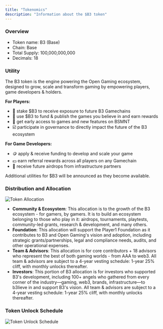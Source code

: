 ```yaml
---
title: "Tokenomics"
description: "Information about the $B3 token"
---
```


### **Overview**

* Token name: B3 (Base)
* Chain: Base
* Total Supply: 100,000,000,000
* Decimals: 18

### Utility

The B3 token is the engine powering the Open Gaming ecosystem, designed to grow, scale and transform gaming by empowering players, game developers & holders. 

**For Players:**

* 🥩 stake $B3 to receive exposure to future B3 Gamechains
* 🥇 use $B3 to fund & publish the games you believe in and earn rewards
* 🎯 get early access to games and new features on BSMNT
* ☑️ participate in governance to directly impact the future of the B3 ecosystem

**For Game Developers:**

* 🪙 apply & receive funding to develop and scale your game
* 💴 earn referral rewards across all players on any Gamechain
* 🚁 receive future airdrops from infrastructure partners

Additional utilities for $B3 will be announced as they become available.

### Distribution and Allocation

<img 
  src="/images/token-allocation.avif" 
  alt="Token Allocation"
  className="rounded-xl"
/>

* **Community & Ecosystem**: This allocation is to the growth of the B3 ecosystem - for gamers, by gamers. It is to build an ecosystem belonging to those who play in it: airdrops, tournaments, playtests, community-led grants, research & development, and many others.
* **Foundation**: This allocation will support the Player1 Foundation as it contributes to B3 and Open Gaming's vision and adoption, including strategic grants/partnerships, legal and compliance needs, audits, and other operational expenses.
* **Team & Advisors**: This allocation is for core contributors + 18 advisors who represent the best of both gaming worlds - from AAA to web3. All team & advisors are subject to a 4-year vesting schedule: 1-year 25% cliff, with monthly unlocks thereafter.
* **Investors**: This portion of B3 allocation is for investors who supported B3's development, including 100+ angels who gathered from every corner of the industry—gaming, web3, brands, infrastructure—to b3lieve in and support B3's vision. All team & advisors are subject to a 4-year vesting schedule: 1-year 25% cliff, with monthly unlocks thereafter.

### Token Unlock Schedule

<img 
  src="/images/token-unlock-schedule.avif" 
  alt="Token Unlock Schedule"
  className="rounded-xl"
/>
